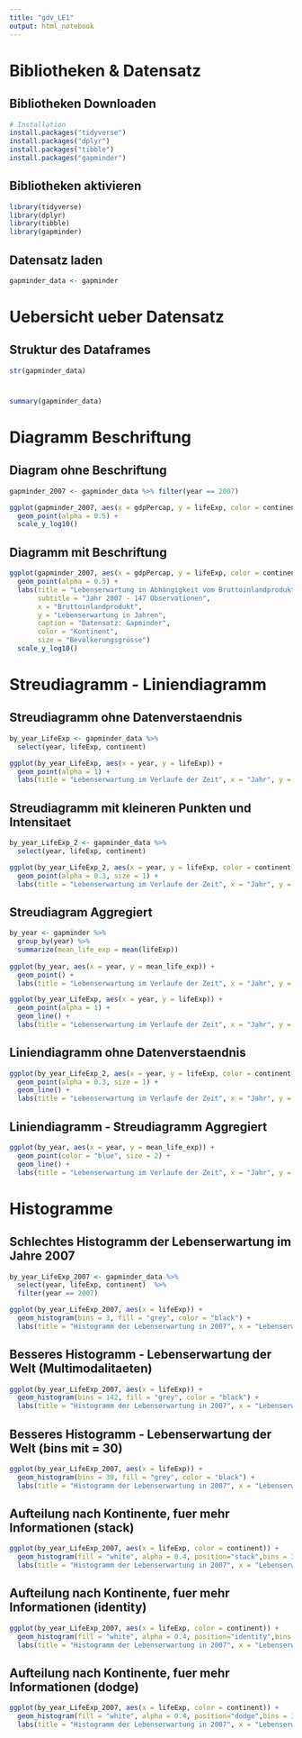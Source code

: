 ```yaml
---
title: "gdv_LE1"
output: html_notebook
---
```

# Bibliotheken & Datensatz
## Bibliotheken Downloaden
```r
# Installation
install.packages("tidyverse")
install.packages("dplyr")
install.packages("tibble")
install.packages("gapminder")
```

## Bibliotheken aktivieren
```r
library(tidyverse)
library(dplyr)
library(tibble)
library(gapminder)
```

## Datensatz laden
```r
gapminder_data <- gapminder
```

# Uebersicht ueber Datensatz
## Struktur des Dataframes
```r
str(gapminder_data)
```
# 
```r
summary(gapminder_data)
```
# Diagramm Beschriftung
## Diagram ohne Beschriftung
```r
gapminder_2007 <- gapminder_data %>% filter(year == 2007)

ggplot(gapminder_2007, aes(x = gdpPercap, y = lifeExp, color = continent, size = pop)) +
  geom_point(alpha = 0.5) +
  scale_y_log10() 
```
## Diagramm mit Beschriftung
```r
ggplot(gapminder_2007, aes(x = gdpPercap, y = lifeExp, color = continent, size = pop)) +
  geom_point(alpha = 0.5) +
  labs(title = "Lebenserwartung in Abhängigkeit vom Bruttoinlandprodukt unterteilt in Kontienten",
       subtitle = "Jahr 2007 - 147 Observationen",
       x = "Bruttoinlandprodukt",
       y = "Lebenserwartung in Jahren",
       caption = "Datensatz: Gapminder",
       color = "Kontinent",
       size = "Bevölkerungsgrösse")
  scale_y_log10() 
```
# Streudiagramm - Liniendiagramm 
## Streudiagramm ohne Datenverstaendnis
```r
by_year_LifeExp <- gapminder_data %>% 
  select(year, lifeExp, continent)

ggplot(by_year_LifeExp, aes(x = year, y = lifeExp)) + 
  geom_point(alpha = 1) + 
  labs(title = "Lebenserwartung im Verlaufe der Zeit", x = "Jahr", y = "Lebenserwartung in Jahren", subtitle = "1704 Observationen", caption = "Datensatz: Gapminder")
```

## Streudiagramm mit kleineren Punkten und Intensitaet
```r
by_year_LifeExp_2 <- gapminder_data %>% 
  select(year, lifeExp, continent)

ggplot(by_year_LifeExp_2, aes(x = year, y = lifeExp, color = continent)) + 
  geom_point(alpha = 0.3, size = 1) + 
  labs(title = "Lebenserwartung im Verlaufe der Zeit", x = "Jahr", y = "Lebenserwartung in Jahren", subtitle = "1704 Observationen", caption = "Datensatz: Gapminder", color = "Kontinent")
```

## Streudiagram Aggregiert
```r
by_year <- gapminder %>%
  group_by(year) %>%
  summarize(mean_life_exp = mean(lifeExp))
            
ggplot(by_year, aes(x = year, y = mean_life_exp)) + 
  geom_point() + 
  labs(title = "Lebenserwartung im Verlaufe der Zeit", x = "Jahr", y = "Durchschnittliche Lebenserwartung in Jahren", subtitle = "12 Observationen", caption = "Datensatz: Gapminder")
```

```r
ggplot(by_year_LifeExp, aes(x = year, y = lifeExp)) + 
  geom_point(alpha = 1) + 
  geom_line() +
  labs(title = "Lebenserwartung im Verlaufe der Zeit", x = "Jahr", y = "Lebenserwartung in Jahren", subtitle = "1704 Observationen", caption = "Datensatz: Gapminder")
```


## Liniendiagramm ohne Datenverstaendnis
```r
ggplot(by_year_LifeExp_2, aes(x = year, y = lifeExp, color = continent)) + 
  geom_point(alpha = 0.3, size = 1) +
  geom_line() + 
  labs(title = "Lebenserwartung im Verlaufe der Zeit", x = "Jahr", y = "Lebenserwartung in Jahren", subtitle = "1704 Observationen", caption = "Datensatz: Gapminder", color = "Kontinent")
```

## Liniendiagramm - Streudiagramm Aggregiert
```r
ggplot(by_year, aes(x = year, y = mean_life_exp)) + 
  geom_point(color = "blue", size = 2) +
  geom_line() +
  labs(title = "Lebenserwartung im Verlaufe der Zeit", x = "Jahr", y = "Durchschnittliche Lebenserwartung in Jahren", subtitle = "12 Observationen", caption = "Datensatz: Gapminder")
```
# Histogramme
## Schlechtes Histogramm der Lebenserwartung im Jahre 2007
```r
by_year_LifeExp_2007 <- gapminder_data %>% 
  select(year, lifeExp, continent)  %>% 
  filter(year == 2007)
```


```r
ggplot(by_year_LifeExp_2007, aes(x = lifeExp)) + 
  geom_histogram(bins = 3, fill = "grey", color = "black") + 
  labs(title = "Histogramm der Lebenserwartung in 2007", x = "Lebenserwartung in Jahren", y = "Anzahl Observationen", subtitle = "142 Observationen, Anzahl Klassenbreite: 3", caption = "Datensatz: Gapminder")
```

## Besseres Histogramm - Lebenserwartung der Welt (Multimodalitaeten)
```r
ggplot(by_year_LifeExp_2007, aes(x = lifeExp)) + 
  geom_histogram(bins = 142, fill = "grey", color = "black") + 
  labs(title = "Histogramm der Lebenserwartung in 2007", x = "Lebenserwartung in Jahren", y = "Anzahl Observationen", subtitle = "142 Observationen, Anzahl Klassenbreite: 142", caption = "Datensatz: Gapminder")
```

## Besseres Histogramm - Lebenserwartung der Welt (bins mit = 30)
```r
ggplot(by_year_LifeExp_2007, aes(x = lifeExp)) + 
  geom_histogram(bins = 30, fill = "grey", color = "black") + 
  labs(title = "Histogramm der Lebenserwartung in 2007", x = "Lebenserwartung in Jahren", y = "Anzahl Observationen", subtitle = "142 Observationen, Anzahl Klassenbreite: 30", caption = "Datensatz: Gapminder")
```



## Aufteilung nach Kontinente, fuer mehr Informationen (stack)
```r
ggplot(by_year_LifeExp_2007, aes(x = lifeExp, color = continent)) + 
  geom_histogram(fill = "white", alpha = 0.4, position="stack",bins = 30) + 
  labs(title = "Histogramm der Lebenserwartung in 2007", x = "Lebenserwartung in Jahren", y = "Anzahl Observationen", subtitle = "142 Observationen, Aufgestapelt", caption = "Datensatz: Gapminder", color = "Kontinent")
```

## Aufteilung nach Kontinente, fuer mehr Informationen (identity)
```r
ggplot(by_year_LifeExp_2007, aes(x = lifeExp, color = continent)) + 
  geom_histogram(fill = "white", alpha = 0.4, position="identity",bins = 30) + 
  labs(title = "Histogramm der Lebenserwartung in 2007", x = "Lebenserwartung in Jahren", y = "Anzahl Observationen", subtitle = "142 Observationen, Überlappend", caption = "Datensatz: Gapminder", color = "Kontinent")
```

## Aufteilung nach Kontinente, fuer mehr Informationen (dodge)
```r
ggplot(by_year_LifeExp_2007, aes(x = lifeExp, color = continent)) + 
  geom_histogram(fill = "white", alpha = 0.4, position="dodge",bins = 30) + 
  labs(title = "Histogramm der Lebenserwartung in 2007", x = "Lebenserwartung in Jahren", y = "Anzahl Observationen", subtitle = "142 Observationen, Nebeneinander", caption = "Datensatz: Gapminder", color = "Kontinent")
```

